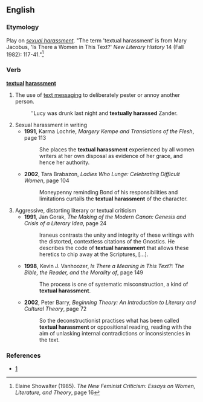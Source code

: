 {{rfd}}
==English==

===Etymology===
Play on ''[[sexual harassment]]''. "The term 'textual harassment' is from Mary Jacobus, 'Is There a Women in This Text?' ''New Literary History'' 14 (Fall 1982): 117-41."<ref>Elaine Showalter (1985). ''The New Feminist Criticism: Essays on Women, Literature, and Theory'', page 16</ref>

===Verb===
'''[[textual]] [[harassment]]'''

# {{slang|jocular}} The use of [[text messaging]] to deliberately pester or annoy another person.
#:''Lucy was drunk last night and '''textually harassed''' Zander.
# Sexual harassment in writing
#* '''1991''', Karma Lochrie, ''Margery Kempe and Translations of the Flesh'', page 113
#*: She places the '''textual harassment''' experienced by all women writers at her own disposal as evidence of her grace, and hence her authority.
#* '''2002''', Tara Brabazon, ''Ladies Who Lunge: Celebrating Difficult Women'', page 104
#*: Moneypenny reminding Bond of his responsibilities and limitations curtails the '''textual harassment''' of the character.
# Aggressive, distorting literary or textual criticism
#* '''1991''', Jan Gorak, ''The Making of the Modern Canon: Genesis and Crisis of a Literary Idea'', page 24
#*: Iraneus contrasts the unity and integrity of these writings with the distorted, contextless citations of the Gnostics. He describes the code of '''textual harassment''' that allows these heretics to chip away at the Scriptures, […].
#* '''1998''', Kevin J. Vanhoozer, ''Is There a Meaning in This Text?: The Bible, the Reader, and the Morality of '', page 149
#*: The process is one of systematic misconstruction, a kind of '''textual harassment'''.
#* '''2002''', Peter Barry, ''Beginning Theory: An Introduction to Literary and Cultural Theory'', page 72
#*: So the deconstructionist practises what has been called '''textual harassment''' or oppositional reading, reading with the aim of unlasking internal contradictions or inconsistencies in the text.

===References===
<references/>
*[http://www.macmillandictionary.com/new-words/030217-textual-harrassment.htm]